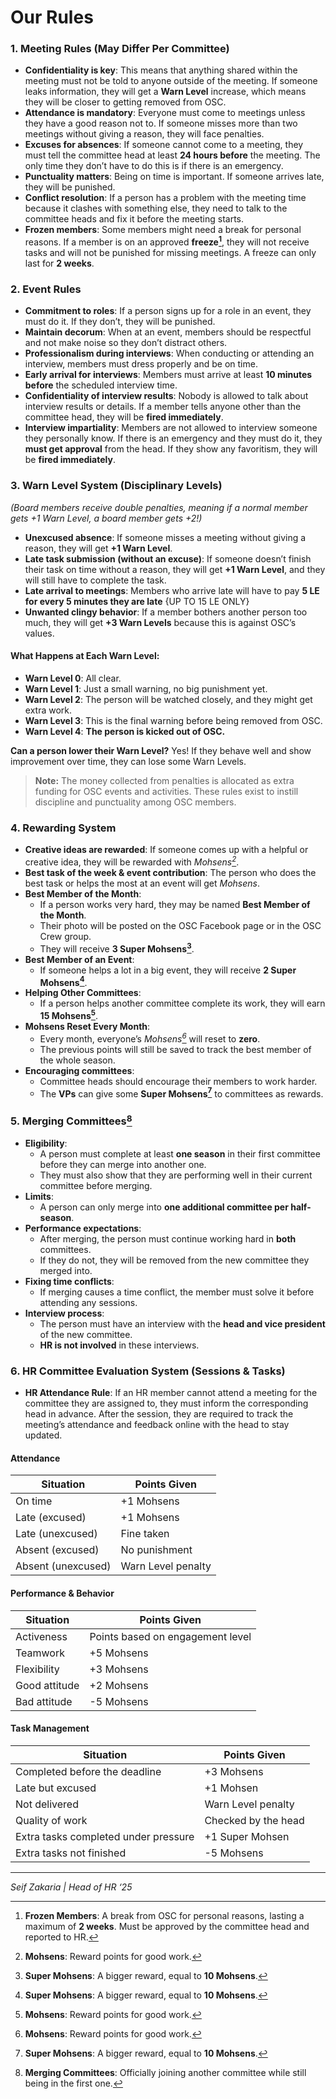 # Our Rules

### 1. Meeting Rules (May Differ Per Committee)

- **Confidentiality is key**: This means that anything shared within the meeting must not be told to anyone outside of the meeting. If someone leaks information, they will get a **Warn Level** increase, which means they will be closer to getting removed from OSC.
- **Attendance is mandatory**: Everyone must come to meetings unless they have a good reason not to. If someone misses more than two meetings without giving a reason, they will face penalties.
- **Excuses for absences**: If someone cannot come to a meeting, they must tell the committee head at least **24 hours before** the meeting. The only time they don’t have to do this is if there is an emergency.
- **Punctuality matters**: Being on time is important. If someone arrives late, they will be punished.
- **Conflict resolution**: If a person has a problem with the meeting time because it clashes with something else, they need to talk to the committee heads and fix it before the meeting starts.
- **Frozen members**: Some members might need a break for personal reasons. If a member is on an approved **freeze[^1]**, they will not receive tasks and will not be punished for missing meetings. A freeze can only last for **2 weeks**.

### 2. Event Rules

- **Commitment to roles**: If a person signs up for a role in an event, they must do it. If they don’t, they will be punished.
- **Maintain decorum**: When at an event, members should be respectful and not make noise so they don’t distract others.
- **Professionalism during interviews**: When conducting or attending an interview, members must dress properly and be on time.
- **Early arrival for interviews**: Members must arrive at least **10 minutes before** the scheduled interview time.
- **Confidentiality of interview results**: Nobody is allowed to talk about interview results or details. If a member tells anyone other than the committee head, they will be **fired immediately**.
- **Interview impartiality**: Members are not allowed to interview someone they personally know. If there is an emergency and they must do it, they **must get approval** from the head. If they show any favoritism, they will be **fired immediately**.

### 3. Warn Level System (**Disciplinary Levels**)

*(Board members receive double penalties, meaning if a normal member gets +1 Warn Level, a board member gets +2!)*

- **Unexcused absence**: If someone misses a meeting without giving a reason, they will get **+1 Warn Level**.
- **Late task submission (without an excuse)**: If someone doesn’t finish their task on time without a reason, they will get **+1 Warn Level**, and they will still have to complete the task.
- **Late arrival to meetings**: Members who arrive late will have to pay **5 LE for every 5 minutes they are late** \{UP TO 15 LE ONLY\}
- **Unwanted clingy behavior**: If a member bothers another person too much, they will get **+3 Warn Levels** because this is against OSC’s values.

#### What Happens at Each Warn Level:

- **Warn Level 0**: All clear.
- **Warn Level 1**: Just a small warning, no big punishment yet.
- **Warn Level 2**: The person will be watched closely, and they might get extra work.
- **Warn Level 3**: This is the final warning before being removed from OSC.
- **Warn Level 4**: **The person is kicked out of OSC.**

**Can a person lower their Warn Level?** Yes! If they behave well and show improvement over time, they can lose some Warn Levels.

> **Note:** The money collected from penalties is allocated as extra funding for OSC events and activities. These rules exist to instill discipline and punctuality among OSC members.

### 4. Rewarding System

- **Creative ideas are rewarded**: If someone comes up with a helpful or creative idea, they will be rewarded with *Mohsens[^2]*.
- **Best task of the week & event contribution**: The person who does the best task or helps the most at an event will get *Mohsens*.
- **Best Member of the Month**:
  - If a person works very hard, they may be named **Best Member of the Month**.
  - Their photo will be posted on the OSC Facebook page or in the OSC Crew group.
  - They will receive **3 Super Mohsens[^3]**.
- **Best Member of an Event**:
  - If someone helps a lot in a big event, they will receive **2 Super Mohsens[^3]**.
- **Helping Other Committees**:
  - If a person helps another committee complete its work, they will earn **15 Mohsens[^2]**.
- **Mohsens Reset Every Month**:
  - Every month, everyone’s *Mohsens[^2]* will reset to **zero**.
  - The previous points will still be saved to track the best member of the whole season.
- **Encouraging committees**:
  - Committee heads should encourage their members to work harder.
  - The **VPs** can give some **Super Mohsens[^3]** to committees as rewards.

### 5. Merging Committees[^4]

- **Eligibility**:
  - A person must complete at least **one season** in their first committee before they can merge into another one.
  - They must also show that they are performing well in their current committee before merging.
- **Limits**:
  - A person can only merge into **one additional committee per half-season**.
- **Performance expectations**:
  - After merging, the person must continue working hard in **both** committees.
  - If they do not, they will be removed from the new committee they merged into.
- **Fixing time conflicts**:
  - If merging causes a time conflict, the member must solve it before attending any sessions.
- **Interview process**:
  - The person must have an interview with the **head and vice president** of the new committee.
  - **HR is not involved** in these interviews.

### 6. HR Committee Evaluation System (Sessions & Tasks)
- **HR Attendance Rule**: If an HR member cannot attend a meeting for the committee they are assigned to, they must inform the corresponding head in advance. After the session, they are required to track the meeting’s attendance and feedback online with the head to stay updated.


#### Attendance
| Situation          | Points Given       |
| ------------------ | ------------------ |
| On time            | +1 Mohsens         |
| Late (excused)     | +1 Mohsens         |
| Late (unexcused)   | Fine taken         |
| Absent (excused)   | No punishment      |
| Absent (unexcused) | Warn Level penalty |

#### Performance & Behavior
| Situation         | Points Given |
|------------------|-------------|
| Activeness       | Points based on engagement level |
| Teamwork        | +5 Mohsens  |
| Flexibility     | +3 Mohsens  |
| Good attitude   | +2 Mohsens  |
| Bad attitude    | -5 Mohsens  |

#### Task Management
| Situation         | Points Given |
|------------------|-------------|
| Completed before the deadline | +3 Mohsens  |
| Late but excused | +1 Mohsen  |
| Not delivered | Warn Level penalty |
| Quality of work | Checked by the head |
| Extra tasks completed under pressure | +1 Super Mohsen |
| Extra tasks not finished | -5 Mohsens  |


[^1]: **Frozen Members**: A break from OSC for personal reasons, lasting a maximum of **2 weeks**. Must be approved by the committee head and reported to HR.

[^2]: **Mohsens**: Reward points for good work.

[^3]: **Super Mohsens**: A bigger reward, equal to **10 Mohsens**.

[^4]: **Merging Committees**: Officially joining another committee while still being in the first one.

---

*Seif Zakaria | Head of HR ‘25*
